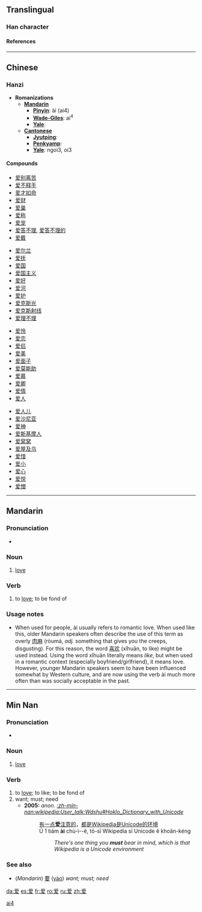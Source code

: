 {{zh-forms|{{zh-lookup|爱}}|{{zh-lookup|愛}}}}
{{see|愛}}
==Translingual==
===Han character===
{{Han char|rn=87|rad=爪|as=06|sn=10|canj=月月大水 (BBKE)|cmean=[[love]], be [[fond]] of, [[like]]}}
====References====
{{Han ref|kx=0689.091|hdz=32033.110|uh=7231|ud=29233}}

----

==Chinese==
===Hanzi===

* '''Romanizations'''
** '''[[Mandarin]]'''
*** '''[[Pinyin]]''': ài (ai4)
*** '''[[Wade-Giles]]''': ai<sup>4</sup>
*** '''[[Yale]]''': 
** '''[[Cantonese]]'''
*** '''[[Jyutping]]''':
*** '''[[Penkyamp]]''': 
*** '''[[Yale]]''': ngoi3, oi3

====Compounds====
{{top4}}
*[[爱别离苦]]
*[[爱不释手]]
*[[爱才如命]]
*[[爱财]]
*[[爱巢]]
*[[爱称]]
*[[爱宠]]
*[[爱答不理]], [[爱答不理的]]
*[[爱戴]]
{{mid4}}
*[[爱尔兰]]
*[[爱抚]]
*[[爱国]]
*[[爱国主义]]
*[[爱好]]
*[[爱河]]
*[[爱护]]
*[[爱克斯光]]
*[[爱克斯射线]]
*[[爱理不理]]
{{mid4}}
*[[爱怜]]
*[[爱恋]]
*[[爱侣]]
*[[爱美]]
*[[爱面子]]
*[[爱莫能助]]
*[[爱慕]]
*[[爱卿]]
*[[爱情]]
*[[爱人]]
{{mid4}}
*[[爱人儿]]
*[[爱沙尼亚]]
*[[爱神]]
*[[爱斯基摩人]]
*[[爱窝窝]]
*[[爱屋及乌]]
*[[爱惜]]
*[[爱小]]
*[[爱心]]
*[[爱悦]]
*[[爱憎]]
{{bottom}}

----

==Mandarin==
{{zh-forms|{{zh-lookup|爱}}|{{zh-lookup|愛}}}}
===Pronunciation===
*{{IPA|[ ai˥˩ ]}}

===Noun===
{{cmn-noun|s|pin=ài|pint=ai4|tra=愛|sim=爱|rs=爪06}}

# [[love]]

===Verb===
{{cmn-verb|s|pin=ài|pint=ai4|tra=愛|sim=爱|rs=爪06}}

# to [[love]]; to be fond of

===Usage notes===
*When used for people, ài usually refers to romantic love.  When used like this, older Mandarin speakers often describe the use of this term as overly [[肉麻]] (ròumá, ''adj.'' something that gives you the creeps, disgusting).  For this reason, the word [[喜欢]] (xǐhuān, to like) might be used instead.  Using the word xǐhuān literally means ''like'', but when used in a romantic context (especially boyfriend/girlfriend), it means love.  However, younger Mandarin speakers seem to have been influenced somewhat by Western culture, and are now using the verb ài much more often than was socially acceptable in the past.

[[Category:zh-cn:Beginning Mandarin|ai4]]

----

==Min Nan==
{{zh-forms|{{zh-lookup|爱}}|{{zh-lookup|愛}}}}
===Pronunciation===
*{{IPA|[ ai˨˩ ]}}

===Noun===
{{nan-noun|s|poj=ài|pojt=ai3|tra=愛|sim=爱|rs=爪06}}

# [[love]]

===Verb===
{{nan-verb|s|poj=ài|pojt=ai3|tra=愛|sim=爱|rs=爪06}}

# to [[love]]; to like; to be fond of
# want; must; need
#* '''2005:''' ''anon.'' ''[[:zh-min-nan:wikipedia:User_talk:Wdshu#Hoklo_Dictionary_with_Unicode]]''
#*: [[有]][[一]][[点]]'''爱'''[[注意]][[的]]，[[都]][[是]]Wikipedia[[是]]Unicode[[的]][[环境]]
#*: Ū 1 tiám '''ài''' chù-ì--ê, tō-sī Wikipedia sī Unicode ê khoân-kéng 
#*:: ''There's one thing you '''must''' bear in mind, which is that Wikipedia is a Unicode environment''

===See also===
*(''Mandarin'') [[要]] ([[yào]]) ''want; must; need''

[[da:爱]]
[[es:爱]]
[[fr:爱]]
[[ro:爱]]
[[ru:爱]]
[[zh:爱]]